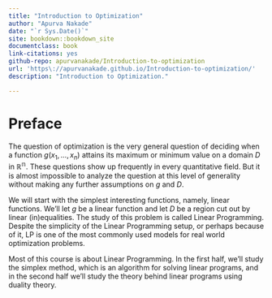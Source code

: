 ```yaml
---
title: "Introduction to Optimization"
author: "Apurva Nakade"
date: "`r Sys.Date()`"
site: bookdown::bookdown_site
documentclass: book
link-citations: yes
github-repo: apurvanakade/Introduction-to-optimization
url: 'https\://apurvanakade.github.io/Introduction-to-optimization/'
description: "Introduction to Optimization."

---
```


#  Preface {-}
The question of optimization is the very general question of deciding when a function $g(x_1, \dots, x_n)$ attains its maximum or minimum value on a domain $D$ in $\mathbb{R^n}$. 
\begin{align}
\mbox{optimize: } && g(x_1, \dots, x_n) & \\
\mbox{subject to: } && (x_1, \dots, x_n) &\in D.
\end{align}
These questions show up frequently in every quantitative field.
But it is almost impossible to analyze the question at this level of generality without making any further assumptions on $g$ and $D$. 

We will start with the simplest interesting functions, namely, linear functions. We'll let $g$ be a linear function and let $D$ be a region cut out by linear (in)equalities. The study of this problem is called Linear Programming. Despite the simplicity of the Linear Programming setup, or perhaps because of it, LP is one of the most commonly used models for real world optimization problems. 

Most of this course is about Linear Programming. In the first half, we'll study the simplex method, which is an algorithm for solving linear programs, and in the second half we'll study the theory behind linear programs using duality theory.